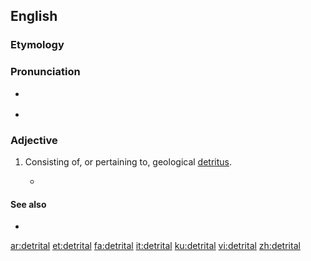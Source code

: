 ==English==

===Etymology===

{{suffix|detritus|al}}

===Pronunciation===

* {{a|US}} {{IPA|/diˈtɹaɪtəl/}}
* {{rhymes|aɪtəl}}

===Adjective===
{{en-adj}}

# {{context|geology|lang=en}} Consisting of, or pertaining to, geological [[detritus]].
#* {{quote-book|1964|N.D. Bespalov|Soils of Outer Mongolia|page=172|url=http://books.google.com/books?id=0aA6AAAAMAAJ|isbn=|
passage=The light-chestnut soils are much more '''detrital''' than the chestnut varieties — not only at the surface but throughout the soil strata, except on sandy tracts. }}

====See also====
* {{pedialite|Detritus (geology)}}

[[ar:detrital]]
[[et:detrital]]
[[fa:detrital]]
[[it:detrital]]
[[ku:detrital]]
[[vi:detrital]]
[[zh:detrital]]